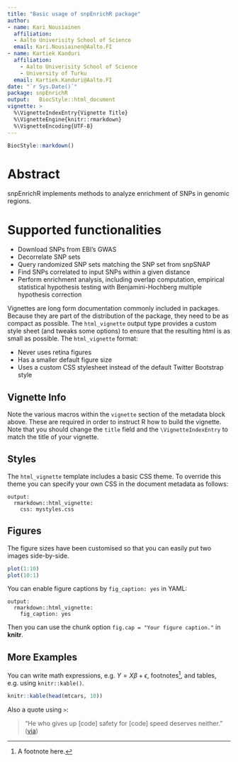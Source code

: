 ```yaml
---
title: "Basic usage of snpEnrichR package"
author:
- name: Kari Nousiainen
  affiliation: 
  - Aalto Univerisity School of Science
  email: Kari.Nousiainen@Aalto.FI
- name: Kartiek Kanduri
  affiliation: 
    - Aalto Univerisity School of Science
    - University of Turku
  email: Kartiek.Kanduri@Aalto.FI 
date: "`r Sys.Date()`"
package: snpEnrichR
output:   BiocStyle::html_document
vignette: > 
  %\VignetteIndexEntry{Vignette Title}
  %\VignetteEngine{knitr::rmarkdown}
  %\VignetteEncoding{UTF-8}
---
```


<!--
%% \VignetteEngine{knitr::knitr}
-->

```r
BiocStyle::markdown()
```


# Abstract

snpEnrichR implements methods to analyze enrichment of SNPs in genomic regions.

# Supported functionalities
- Download SNPs from EBI's GWAS
- Decorrelate  SNP sets
- Query randomized SNP sets matching the SNP set from snpSNAP
- Find SNPs correlated to input SNPs within a given distance
- Perform enrichment analysis, including overlap computation, empirical statistical hypothesis testing with Benjamini-Hochberg multiple hypothesis correction 

Vignettes are long form documentation commonly included in packages. Because they are part of the distribution of the package, they need to be as compact as possible. The `html_vignette` output type provides a custom style sheet (and tweaks some options) to ensure that the resulting html is as small as possible. The `html_vignette` format:

- Never uses retina figures
- Has a smaller default figure size
- Uses a custom CSS stylesheet instead of the default Twitter Bootstrap style

## Vignette Info

Note the various macros within the `vignette` section of the metadata block above. These are required in order to instruct R how to build the vignette. Note that you should change the `title` field and the `\VignetteIndexEntry` to match the title of your vignette.

## Styles

The `html_vignette` template includes a basic CSS theme. To override this theme you can specify your own CSS in the document metadata as follows:

    output: 
      rmarkdown::html_vignette:
        css: mystyles.css

## Figures

The figure sizes have been customised so that you can easily put two images side-by-side. 

```r
plot(1:10)
plot(10:1)
```

You can enable figure captions by `fig_caption: yes` in YAML:

    output:
      rmarkdown::html_vignette:
        fig_caption: yes

Then you can use the chunk option `fig.cap = "Your figure caption."` in **knitr**.

## More Examples

You can write math expressions, e.g. $Y = X\beta + \epsilon$, footnotes^[A footnote here.], and tables, e.g. using `knitr::kable()`.

```r
knitr::kable(head(mtcars, 10))
```

Also a quote using `>`:

> "He who gives up [code] safety for [code] speed deserves neither."
([via](https://twitter.com/hadleywickham/status/504368538874703872))
